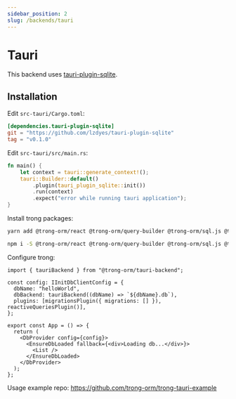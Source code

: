 ```yaml
---
sidebar_position: 2
slug: /backends/tauri
---
```



# Tauri

This backend uses [tauri-plugin-sqlite](https://github.com/lzdyes/tauri-plugin-sqlite).

## Installation

Edit `src-tauri/Cargo.toml`:

```toml
[dependencies.tauri-plugin-sqlite]
git = "https://github.com/lzdyes/tauri-plugin-sqlite"
tag = "v0.1.0"
```

Edit `src-tauri/src/main.rs`:

```rust
fn main() {
    let context = tauri::generate_context!();
    tauri::Builder::default()
        .plugin(tauri_plugin_sqlite::init())
        .run(context)
        .expect("error while running tauri application");
}
```

Install trong packages:

<Tabs>
  <TabItem value="yarn" label="yarn" default>

```bash
yarn add @trong-orm/react @trong-orm/query-builder @trong-orm/sql.js @trong-orm/tauri-backend
```

  </TabItem>
  <TabItem value="npm" label="npm">

```bash
npm i -S @trong-orm/react @trong-orm/query-builder @trong-orm/sql.js @trong-orm/tauri-backend
```

  </TabItem>
</Tabs>

Configure trong:

```tsx
import { tauriBackend } from "@trong-orm/tauri-backend";

const config: IInitDbClientConfig = {
  dbName: "helloWorld",
  dbBackend: tauriBackend((dbName) => `${dbName}.db`),
  plugins: [migrationsPlugin({ migrations: [] }), reactiveQueriesPlugin()],
};

export const App = () => {
  return (
    <DbProvider config={config}>
      <EnsureDbLoaded fallback={<div>Loading db...</div>}>
        <List />
      </EnsureDbLoaded>
    </DbProvider>
  );
};
```

Usage example repo: https://github.com/trong-orm/trong-tauri-example
